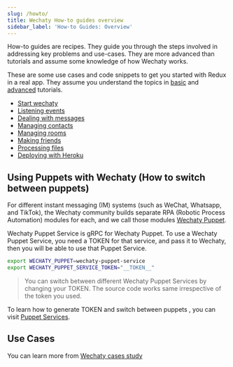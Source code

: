 ```yaml
---
slug: /howto/
title: Wechaty How-to guides overview
sidebar_label: 'How-to Guides: Overview'
---
```


<!-- how-to/cookbook - Explains how to accomplish a specific task. -->

How-to guides are recipes. They guide you through the steps involved in addressing key problems and use-cases. They are more advanced than tutorials and assume some knowledge of how Wechaty works.

These are some use cases and code snippets to get you started with Redux in a real app. They assume you understand the topics in [basic](#b) and [advanced](#a) tutorials.

- [Start wechaty](howto/wechaty.md)
- [Listening events](howto/event.md)
- [Dealing with messages](howto/message.md)
- [Managing contacts](howto/contact.md)
- [Managing rooms](howto/room.md)
- [Making friends](howto/friendship.md)
- [Processing files](howto/file-box.md)
- [Deploying with Heroku](howto/heroku.md)

## Using Puppets with Wechaty (How to switch between puppets)

For different instant messaging (IM) systems (such as WeChat, Whatsapp, and TikTok), the Wechaty community builds separate RPA (Robotic Process Automation) modules for each, and we call those modules [Wechaty Puppet](https://github.com/wechaty/wechaty-puppet).

Wechaty Puppet Service is gRPC for Wechaty Puppet. To use a Wechaty Puppet Service, you need a TOKEN for that service, and pass it to Wechaty, then you will be able to use that Puppet Service.

```sh
export WECHATY_PUPPET=wechaty-puppet-service
export WECHATY_PUPPET_SERVICE_TOKEN="__TOKEN__"
```

> You can switch between different Wechaty Puppet Services by changing your TOKEN. The source code works same irrespective of the token you used.

To learn how to generate TOKEN and switch between puppets , you can visit [Puppet Services](https://wechaty.js.org/docs/puppet-services/).

## Use Cases

You can learn more from [Wechaty cases study](case-study/overview.md)
